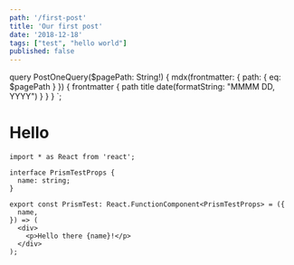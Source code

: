 ```yaml
---
path: '/first-post'
title: 'Our first post'
date: '2018-12-18'
tags: ["test", "hello world"]
published: false
---
```


<!-- change the Prismjs theme in 'gatsby-browser.js' -->


  query PostOneQuery($pagePath: String!) {
    mdx(frontmatter: { path: { eq: $pagePath } }) {
      frontmatter {
        path
        title
        date(formatString: "MMMM DD, YYYY")
      }
    }
  }
`;

# Hello

<Hello />

```tsx
import * as React from 'react';

interface PrismTestProps {
  name: string;
}

export const PrismTest: React.FunctionComponent<PrismTestProps> = ({
  name,
}) => (
  <div>
    <p>Hello there {name}!</p>
  </div>
);
```
